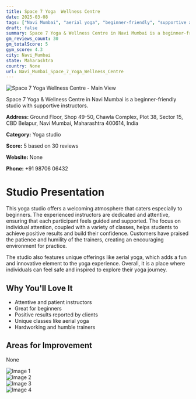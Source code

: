 ```yaml
---
title: Space 7 Yoga  Wellness Centre
date: 2025-03-08
tags: ["Navi Mumbai", "aerial yoga", "beginner-friendly", "supportive atmosphere", "Navi Mumbai"]  
draft: false
summary: Space 7 Yoga & Wellness Centre in Navi Mumbai is a beginner-friendly studio with supportive instructors.
gm_reviews_count: 30
gm_totalScore: 5
gym_score: 4.3
city: Navi_Mumbai
state: Maharashtra
country: None
url: Navi_Mumbai_Space_7_Yoga_Wellness_Centre
---
```


<div className="aspect-[16/9] relative my-8">
  <img 
    src="https://lh5.googleusercontent.com/p/AF1QipNoqma7snRLp2qTFggfJvUcflOQgaDUFX-7Bjh9=w1920-h1080-k-no"
    alt="Space 7 Yoga  Wellness Centre - Main View"
    className="object-cover absolute inset-0 w-full h-full rounded-lg"
  />
</div>

Space 7 Yoga & Wellness Centre in Navi Mumbai is a beginner-friendly studio with supportive instructors.

**Address:** Ground Floor, Shop 49-50, Chawla Complex, Plot 38, Sector 15, CBD Belapur, Navi Mumbai, Maharashtra 400614, India

**Category:** Yoga studio

**Score:** 5 based on 30 reviews

**Website:** None

**Phone:** +91 98706 06432

# Studio Presentation

This yoga studio offers a welcoming atmosphere that caters especially to beginners. The experienced instructors are dedicated and attentive, ensuring that each participant feels guided and supported. The focus on individual attention, coupled with a variety of classes, helps students to achieve positive results and build their confidence. Customers have praised the patience and humility of the trainers, creating an encouraging environment for practice.

The studio also features unique offerings like aerial yoga, which adds a fun and innovative element to the yoga experience. Overall, it is a place where individuals can feel safe and inspired to explore their yoga journey.

## Why You'll Love It

- Attentive and patient instructors
- Great for beginners
- Positive results reported by clients
- Unique classes like aerial yoga
- Hardworking and humble trainers

## Areas for Improvement

None

<div className="grid grid-cols-1 xl:grid-cols-2 gap-4 my-8">
<div className="aspect-[4/3] relative"><img src="https://lh3.googleusercontent.com/p/AF1QipNxecU96FxyzkbzWs55zFxnVolLOhuAc7HBHgMi=w1920-h1080-k-no" alt="Image 1" className="object-cover absolute inset-0 w-full h-full rounded-lg" /></div>
<div className="aspect-[4/3] relative"><img src="https://lh5.googleusercontent.com/p/AF1QipO4AwnBwR6hLTtDG0AwhW8ZMedZBprffdg-6VFN=w1920-h1080-k-no" alt="Image 2" className="object-cover absolute inset-0 w-full h-full rounded-lg" /></div>
<div className="aspect-[4/3] relative"><img src="https://lh5.googleusercontent.com/p/AF1QipNPjLoMVwrXVj3ipBrT_fqTSzsVCQgttaQ4pP1H=w1920-h1080-k-no" alt="Image 3" className="object-cover absolute inset-0 w-full h-full rounded-lg" /></div>
<div className="aspect-[4/3] relative"><img src="https://lh5.googleusercontent.com/p/AF1QipN07vV6JJWa5waEPXatReJCoqlUIaEB47OSeWv1=w1920-h1080-k-no" alt="Image 4" className="object-cover absolute inset-0 w-full h-full rounded-lg" /></div>
</div>